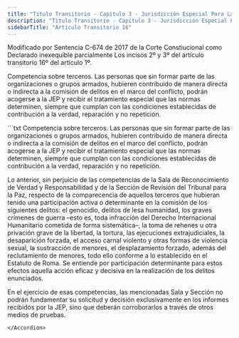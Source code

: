 ```yaml
---
title: "Titulo Transitorio - Capítulo 3 - Jurisdicción Especial Para La Paz - Artículo Transitorio 16"
description: "Titulo Transitorio - Capítulo 3 - Jurisdicción Especial Para La Paz - Artículo Transitorio 16"
sidebarTitle: "Artículo Transitorio 16"
---
```


<Warning>Modificado por Sentencia C-674 de 2017 de la Corte Constiucional como Declarado inexequible parcialmente Los incisos 2º y 3º del artículo transitorio 16º del artículo 1º.</Warning>

Competencia sobre terceros. Las personas que sin formar parte de las organizaciones o grupos armados, hubieren contribuido de manera directa o indirecta a la comisión de delitos en el marco del conflicto, podrán acogerse a la JEP y recibir el tratamiento especial que las normas determinen, siempre que cumplan con las condiciones establecidas de contribución a la verdad, reparación y no repetición. 

<Accordion title="Artículo Modificado por el Acto Legislativo No. 01 de 2017, artículo 1°. La Constitución Política tendrá un nuevo título transitorio, así:">
```txt
Competencia sobre terceros. Las personas que sin formar parte de las organizaciones o grupos armados, hubieren contribuido de manera directa o indirecta a la comisión de delitos en el marco del conflicto, podrán acogerse a la JEP y recibir el tratamiento especial que las normas determinen, siempre que cumplan con las condiciones establecidas de contribución a la verdad, reparación y no repetición. 

Lo anterior, sin perjuicio de las competencias de la Sala de Reconocimiento de Verdad y Responsabilidad y de la Sección de Revisión del Tribunal para la Paz, respecto de la comparecencia de aquellos terceros que hubieran tenido una participación activa o determinante en la comisión de los siguientes delitos: el genocidio, delitos de lesa humanidad, los graves crímenes de guerra –esto es, toda infracción del Derecho Internacional Humanitario cometida de forma sistemática–, la toma de rehenes u otra privación grave de la libertad, la tortura, las ejecuciones extrajudiciales, la desaparición forzada, el acceso carnal violento y otras formas de violencia sexual, la sustracción de menores, el desplazamiento forzado, además del reclutamiento de menores, todo ello conforme a lo establecido en el Estatuto de Roma. Se entiende por participación determinante para estos efectos aquella acción eficaz y decisiva en la realización de los delitos enunciados. 

En el ejercicio de esas competencias, las mencionadas Sala y Sección no podrán fundamentar su solicitud y decisión exclusivamente en los informes recibidos por la JEP, sino que deberán corroborarlos a través de otros medios de pruebas.
```
</Accordion>